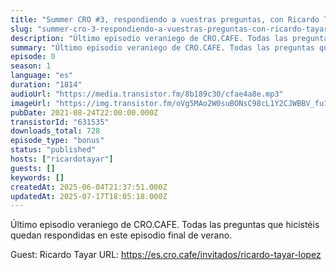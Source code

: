 ```yaml
---
title: "Summer CRO #3, respondiendo a vuestras preguntas, con Ricardo Tayar"
slug: "summer-cro-3-respondiendo-a-vuestras-preguntas-con-ricardo-tayar"
description: "Último episodio veraniego de CRO.CAFE. Todas las preguntas que hicistéis quedan respondidas en este episodio final de verano.\n\nGuest: Ricardo Tayar\nURL: https://es.cro.cafe/invitados/ricardo-tayar-lopez"
summary: "Último episodio veraniego de CRO.CAFE. Todas las preguntas que hicistéis quedan respondidas en este episodio final de verano."
episode: 0
season: 1
language: "es"
duration: "1814"
audioUrl: "https://media.transistor.fm/8b189c30/cfae4a8e.mp3"
imageUrl: "https://img.transistor.fm/oVg5MAo2W0suBONsC98cL1Y2CJWBBV_fu1wPlFJO3SU/rs:fill:3000:3000:1/q:60/aHR0cHM6Ly9pbWct/dXBsb2FkLXByb2R1/Y3Rpb24udHJhbnNp/c3Rvci5mbS85M2Vk/ZDNhZmZjMmYzM2I2/NWRiMGMzMTZmNjE2/OTg3My5qcGc.webp"
pubDate: 2021-08-24T22:00:00.000Z
transistorId: "631535"
downloads_total: 728
episode_type: "bonus"
status: "published"
hosts: ["ricardotayar"]
guests: []
keywords: []
createdAt: 2025-06-04T21:37:51.000Z
updatedAt: 2025-07-17T18:05:18.000Z
---
```


Último episodio veraniego de CRO.CAFE. Todas las preguntas que hicistéis quedan respondidas en este episodio final de verano.

Guest: Ricardo Tayar
URL: https://es.cro.cafe/invitados/ricardo-tayar-lopez

